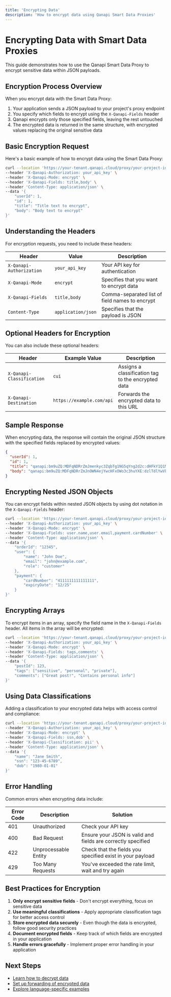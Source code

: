 ```yaml
---
title: 'Encrypting Data'
description: 'How to encrypt data using Qanapi Smart Data Proxies'
---
```


# Encrypting Data with Smart Data Proxies

This guide demonstrates how to use the Qanapi Smart Data Proxy to encrypt sensitive data within JSON payloads.

## Encryption Process Overview

When you encrypt data with the Smart Data Proxy:

1. Your application sends a JSON payload to your project's proxy endpoint
2. You specify which fields to encrypt using the `X-Qanapi-Fields` header
3. Qanapi encrypts only those specified fields, leaving the rest untouched
4. The encrypted data is returned in the same structure, with encrypted values replacing the original sensitive data

## Basic Encryption Request

Here's a basic example of how to encrypt data using the Smart Data Proxy:

```bash
curl --location 'https://your-tenant.qanapi.cloud/proxy/your-project-id' \
--header 'X-Qanapi-Authorization: your_api_key' \
--header 'X-Qanapi-Mode: encrypt' \
--header 'X-Qanapi-Fields: title,body' \
--header 'Content-Type: application/json' \
--data '{
    "userId": 1,
    "id": 1,
    "title": "Title text to encrypt",
    "body": "Body text to encrypt"
}'
```

## Understanding the Headers

For encryption requests, you need to include these headers:

| Header | Value | Description |
|--------|-------|-------------|
| `X-Qanapi-Authorization` | `your_api_key` | Your API key for authentication |
| `X-Qanapi-Mode` | `encrypt` | Specifies that you want to encrypt data |
| `X-Qanapi-Fields` | `title,body` | Comma-separated list of field names to encrypt |
| `Content-Type` | `application/json` | Specifies that the payload is JSON |

## Optional Headers for Encryption

You can also include these optional headers:

| Header | Example Value | Description |
|--------|---------------|-------------|
| `X-Qanapi-Classification` | `cui` | Assigns a classification tag to the encrypted data |
| `X-Qanapi-Destination` | `https://example.com/api` | Forwards the encrypted data to this URL |

## Sample Response

When encrypting data, the response will contain the original JSON structure with the specified fields replaced by encrypted values:

```json
{
  "userId": 1,
  "id": 1,
  "title": "qanapi:bm9uZQ:MDFqNDRrZmJmenkyc3ZqbTg1NG5qYng2d2c:dHFkY1Q1MW81Y1hLcTRCdkxibG1DK3NoMnF0ZFE3OFVIa3REbFZwVGpmQT0:$",
  "body": "qanapi:bm9uZQ:MDFqNDRrZmJnOWN4ejYwcHFxOWo3c3huYXE:dzlTdlYwVkNVK0xmVXUwM2JLT2xGQi9rbHF4R1l0MWxCZlR5QlNqeHpZUT0:$"
}
```

## Encrypting Nested JSON Objects

You can encrypt fields within nested JSON objects by using dot notation in the `X-Qanapi-Fields` header:

```bash
curl --location 'https://your-tenant.qanapi.cloud/proxy/your-project-id' \
--header 'X-Qanapi-Authorization: your_api_key' \
--header 'X-Qanapi-Mode: encrypt' \
--header 'X-Qanapi-Fields: user.name,user.email,payment.cardNumber' \
--header 'Content-Type: application/json' \
--data '{
    "orderId": "12345",
    "user": {
        "name": "John Doe",
        "email": "john@example.com",
        "role": "customer"
    },
    "payment": {
        "cardNumber": "4111111111111111",
        "expiryDate": "12/25"
    }
}'
```

## Encrypting Arrays

To encrypt items in an array, specify the field name in the `X-Qanapi-Fields` header. All items in the array will be encrypted:

```bash
curl --location 'https://your-tenant.qanapi.cloud/proxy/your-project-id' \
--header 'X-Qanapi-Authorization: your_api_key' \
--header 'X-Qanapi-Mode: encrypt' \
--header 'X-Qanapi-Fields: tags,comments' \
--header 'Content-Type: application/json' \
--data '{
    "postId": 123,
    "tags": ["sensitive", "personal", "private"],
    "comments": ["Great post!", "Contains personal info"]
}'
```

## Using Data Classifications

Adding a classification to your encrypted data helps with access control and compliance:

```bash
curl --location 'https://your-tenant.qanapi.cloud/proxy/your-project-id' \
--header 'X-Qanapi-Authorization: your_api_key' \
--header 'X-Qanapi-Mode: encrypt' \
--header 'X-Qanapi-Fields: ssn,dob' \
--header 'X-Qanapi-Classification: pii' \
--header 'Content-Type: application/json' \
--data '{
    "name": "Jane Smith",
    "ssn": "123-45-6789",
    "dob": "1980-01-01"
}'
```

## Error Handling

Common errors when encrypting data include:

| Error Code | Description | Solution |
|------------|-------------|----------|
| 401 | Unauthorized | Check your API key |
| 400 | Bad Request | Ensure your JSON is valid and fields are correctly specified |
| 422 | Unprocessable Entity | Check that the fields you specified exist in your payload |
| 429 | Too Many Requests | You've exceeded the rate limit, wait and try again |

## Best Practices for Encryption

1. **Only encrypt sensitive fields** - Don't encrypt everything, focus on sensitive data
2. **Use meaningful classifications** - Apply appropriate classification tags for better access control
3. **Store encrypted data securely** - Even though the data is encrypted, follow good security practices
4. **Document encrypted fields** - Keep track of which fields are encrypted in your application
5. **Handle errors gracefully** - Implement proper error handling in your application

## Next Steps

- [Learn how to decrypt data](/api-v1/data-proxies/decryption)
- [Set up forwarding of encrypted data](/api-v1/data-proxies/forwarding)
- [Explore language-specific examples](/api-v1/examples/curl)
